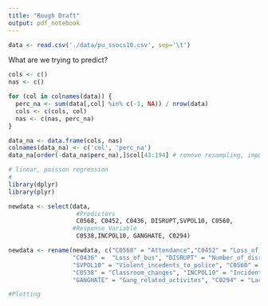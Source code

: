 ```yaml
---
title: "Rough Draft"
output: pdf_notebook
---
```


```r
data <- read.csv('./data/pu_ssocs10.csv', sep='\t')
```

What are we trying to predict?

```r
cols <- c()
nas <- c()

for (col in colnames(data)) {
  perc_na <- sum(data[,col] %in% c(-1, NA)) / nrow(data)
  cols <- c(cols, col)
  nas <- c(nas, perc_na)
}

data_na <- data.frame(cols, nas)
colnames(data_na) <- c('col', 'perc_na')
data_na[order(-data_na$perc_na),]$col[43:194] # remove resampling, imputation, X, and all columns with NA
```

```r
# linear, poisson regression
# 
library(dplyr)
library(plyr)

newdata <- select(data,
                   #Predictors
                   C0568, C0452, C0436, DISRUPT,SVPOL10, C0560, 
                  #Response Variable
                   C0538,INCPOL10, GANGHATE, C0294)

newdata <- rename(newdata, c("C0568" = "Attendance","C0452" = "Loss_of_privlege", 
                  "C0436" =  "Loss_of_bus", "DISRUPT" = "Number_of_disruptions", 
                  "SVPOL10" = "Violent_incedents_to_police", "C0560" = "Crime_where_students_live",
                  "C0538" = "Classroom_changes", "INCPOL10" = "Incidents_reported_to_police",
                  "GANGHATE" = "Gang_related_activites", "C0294" = "Lack_of_funds"))
```


```r
#Plotting 

```




